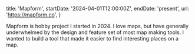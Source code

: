  title: 'Mapform',
  startDate: '2024-04-01T12:00:00Z',
  endDate: 'present',
  url: 'https://mapform.co',
}

Mapform is hobby project I started in 2024. I love maps, but have generally
underwhelmed by the design and feature set of most map making tools. I wanted to
build a tool that made it easier to find interesting places on a map.